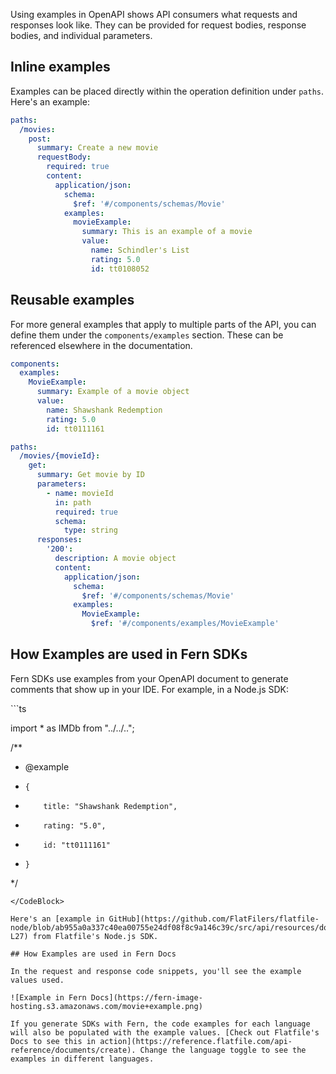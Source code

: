 Using examples in OpenAPI shows API consumers what requests and responses look like. They can be provided for request bodies, response bodies, and individual parameters.

## Inline examples

Examples can be placed directly within the operation definition under `paths`. Here's an example:

```yaml
paths:
  /movies:
    post:
      summary: Create a new movie
      requestBody:
        required: true
        content:
          application/json:
            schema:
              $ref: '#/components/schemas/Movie'
            examples:
              movieExample:
                summary: This is an example of a movie
                value:
                  name: Schindler's List
                  rating: 5.0
                  id: tt0108052
```

## Reusable examples

For more general examples that apply to multiple parts of the API, you can define them under the `components/examples` section. These can be referenced elsewhere in the documentation.

```yaml
components:
  examples:
    MovieExample:
      summary: Example of a movie object
      value:
        name: Shawshank Redemption
        rating: 5.0
        id: tt0111161

paths:
  /movies/{movieId}:
    get:
      summary: Get movie by ID
      parameters:
        - name: movieId
          in: path
          required: true
          schema:
            type: string
      responses:
        '200':
          description: A movie object
          content:
            application/json:
              schema:
                $ref: '#/components/schemas/Movie'
              examples:
                MovieExample:
                  $ref: '#/components/examples/MovieExample'
```

## How Examples are used in Fern SDKs

Fern SDKs use examples from your OpenAPI document to generate comments that show up in your IDE. For example, in a Node.js SDK:

<CodeBlock title = "resources/movies/types/Movie.ts">
```ts

import * as IMDb from "../../..";

/**
 * @example
 *     {
 *         title: "Shawshank Redemption",
 *         rating: "5.0",
 *         id: "tt0111161"
 *     }
 */
```
</CodeBlock>

Here's an [example in GitHub](https://github.com/FlatFilers/flatfile-node/blob/ab955a0a337c40ea00755e24df08f8c9a146c39c/src/api/resources/documents/types/DocumentResponse.ts#L8-L27) from Flatfile's Node.js SDK. 

## How Examples are used in Fern Docs 

In the request and response code snippets, you'll see the example values used.

![Example in Fern Docs](https://fern-image-hosting.s3.amazonaws.com/movie+example.png)

If you generate SDKs with Fern, the code examples for each language will also be populated with the example values. [Check out Flatfile's Docs to see this in action](https://reference.flatfile.com/api-reference/documents/create). Change the language toggle to see the examples in different languages.

